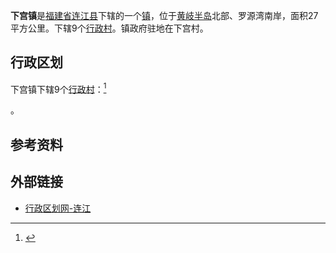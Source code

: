 {{中国乡级行政区|35/01/22/118/000
| 行政区全称 = 下宫镇
| 景观照片文件名 = 
| 景观照片描述 = 
| 汉语拼音 = 
| 通用拼音 = 
| 注音符號 = 
| 上级行政区 = [[福建省|福建省]][[福州市|福州市]][[连江县_(福州市)|连江县]]
| 行政区类别 = [[行政建制镇|行政建制镇]]
| 总面积 = 
| 户籍人口 = 13284人
| 户籍人口年份 = 2000年
| 常住人口 = 
| 人口密度 = 
| 常住人口年份 = 
| 领导人职务1 =
| 领导人姓名1 =
| 领导人职务2 = 
| 领导人姓名2 = 
| 行政区划 = 9个[[行政村|行政村]]
| 官方网站 =
| 政府驻地 = 下宫村
| 邮政编码 = 
| 电话区号 = 591
| 毗邻行政区 = 
| 位置图文件名 = LianJiang-xiagong.jpg
| 位置图描述 =下宫镇在连江县的位置
}}

'''下宫镇'''是[[福建省|福建省]][[连江县_(福州市)|连江县]]下辖的一个[[行政建制镇|镇]]，位于[[黄岐半岛|黄岐半岛]]北部、罗源湾南岸，面积27平方公里。下辖9个[[行政村|行政村]]。镇政府驻地在下宫村。

==行政区划==
下宫镇下辖9个[[行政村|行政村]]：<ref>{{PRC admin/ref sgc|35/01/22/118/000}}</ref>

{{PRC admin/children|35/01/22/118/000}}。

==参考资料==
{{reflist}}

== 外部链接 ==
*[http://www.xzqh.org/quhua/35fj/0122lj.htm 行政区划网-连江]{{Wayback|url=http://www.xzqh.org/quhua/35fj/0122lj.htm |date=20080610000744 }}

{{PRC admin/navcat|35/01/22/100/000}}